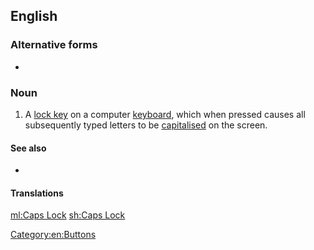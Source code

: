 {{also|capslock|caps lock}}
==English==

===Alternative forms===
* {{l|en|caps lock}}

===Noun===
{{en-noun|head=[[caps|Caps]] [[lock|Lock]]}}

# {{lb|en|computing}} A [[lock key]] on a computer [[keyboard]], which when pressed causes all subsequently typed letters to be [[capitalised]] on the screen.

====See also====
* {{list:computer keys/en}}

====Translations====
{{trans-see|capslock}}

[[Category:en:Buttons]]

[[ml:Caps Lock]]
[[sh:Caps Lock]]